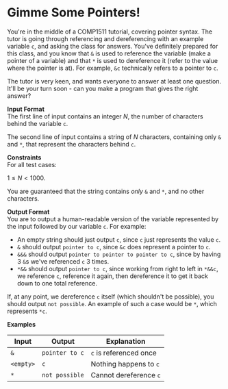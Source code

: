 # Gimme Some Pointers!

You're in the middle of a COMP1511 tutorial, covering pointer syntax. The tutor is going through referencing and dereferencing with an example variable `c`, and asking the class for answers. You've definitely prepared for this class, and you know that `&` is used to reference the variable (make a pointer of a variable) and that `*` is used to dereference it (refer to the value where the pointer is at). For example, `&c` technically refers to a pointer to `c`.

The tutor is very keen, and wants everyone to answer at least one question. It'll be your turn soon - can you make a program that gives the right answer?

**Input Format**  
The first line of input contains an integer $N$, the number of characters behind the variable `c`.

The second line of input contains a string of $N$ characters, containing only `&` and `*`, that represent the characters behind `c`.

**Constraints**  
For all test cases:

$1 \le N < 1000$.

You are guaranteed that the string contains *only* `&` and `*`, and no other characters.

**Output Format**  
You are to output a human-readable version of the variable represented by the input followed by our variable `c`. For example:

- An empty string should just output `c`, since `c` just represents the value `c`.
- `&` should output `pointer to c`, since `&c` does represent a pointer to `c`.
- `&&&` should output `pointer to pointer to pointer to c`, since by having 3 `&`s we've referenced `c` 3 times.
- `*&&` should output `pointer to c`, since working from right to left in `*&&c`, we reference `c`, reference it again, then dereference it to get it back down to one total reference.

If, at any point, we dereference `c` itself (which shouldn't be possible), you should output `not possible`. An example of such a case would be `*`, which represents `*c`.

**Examples**

| Input      | Output         | Explanation              |
| ---------- | -------------- | ------------------------ |
| `&`        | `pointer to c` | `c` is referenced once   |
| `<empty>`  | `c`            | Nothing happens to `c`   |
| `*`        | `not possible` | Cannot dereference `c`   |
